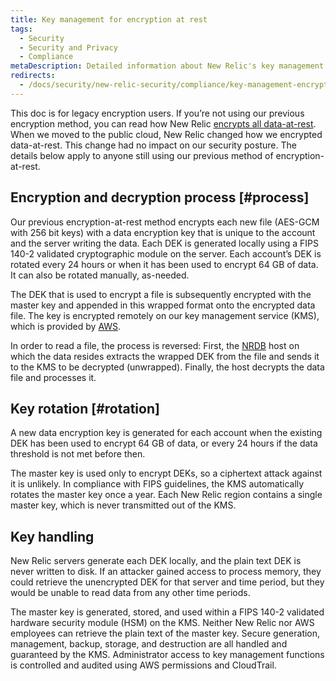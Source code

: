 ```yaml
---
title: Key management for encryption at rest
tags:
  - Security
  - Security and Privacy
  - Compliance
metaDescription: Detailed information about New Relic's key management process for data encryption at rest.
redirects:
  - /docs/security/new-relic-security/compliance/key-management-encryption-rest
---
```


This doc is for legacy encryption users. If you’re not using our previous encryption method, you can read how New Relic [encrypts all data-at-rest](https://docs.newrelic.com/docs/security/security-privacy/compliance/data-encryption/). When we moved to the public cloud, New Relic changed how we encrypted data-at-rest. This change had no impact on our security posture. The details below apply to anyone still using our previous method of encryption-at-rest.

## Encryption and decryption process [#process]

Our previous  encryption-at-rest method encrypts each new file (AES-GCM with 256 bit keys) with a data encryption key that is unique to the account and the server writing the data. Each DEK is generated locally using a FIPS 140-2 validated cryptographic module on the server. Each account’s DEK is rotated every 24 hours or when it has been used to encrypt 64 GB of data. It can also be rotated manually, as-needed.

The DEK that is used to encrypt a file is subsequently encrypted with the master key and appended in this wrapped format onto the encrypted data file. The key is encrypted remotely on our key management service (KMS), which is provided by [AWS](https://aws.amazon.com/kms/).

In order to read a file, the process is reversed: First, the [NRDB](/docs/telemetry-data-platform/get-started/nrdb-horsepower-under-hood/) host on which the data resides extracts the wrapped DEK from the file and sends it to the KMS to be decrypted (unwrapped). Finally, the host decrypts the data file and processes it.

## Key rotation [#rotation]

A new data encryption key is generated for each account when the existing DEK has been used to encrypt 64 GB of data, or every 24 hours if the data threshold is not met before then.

The master key is used only to encrypt DEKs, so a ciphertext attack against it is unlikely. In compliance with FIPS guidelines, the KMS automatically rotates the master key once a year. Each New Relic region contains a single master key, which is never transmitted out of the KMS.

## Key handling

New Relic servers generate each DEK locally, and the plain text DEK is never written to disk. If an attacker gained access to process memory, they could retrieve the unencrypted DEK for that server and time period, but they would be unable to read data from any other time periods.

The master key is generated, stored, and used within a FIPS 140-2 validated hardware security module (HSM) on the KMS. Neither New Relic nor AWS employees can retrieve the plain text of the master key. Secure generation, management, backup, storage, and destruction are all handled and guaranteed by the KMS. Administrator access to key management functions is controlled and audited using AWS permissions and CloudTrail.
